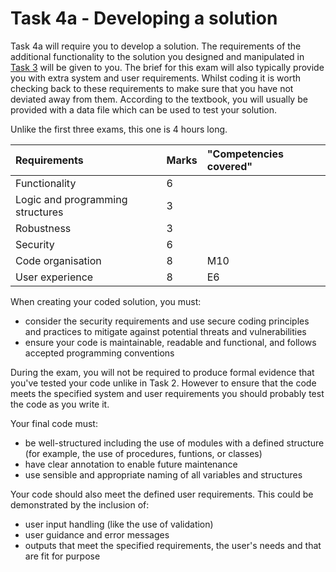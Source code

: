 # Task 4a - Developing a solution

Task 4a will require you to develop a solution. The requirements of the additional functionality to the solution you designed and manipulated in [Task 3](/esp/task-3) will be given to you. The brief for this exam will also typically provide you with extra system and user requirements. Whilst coding it is worth checking back to these requirements to make sure that you have not deviated away from them. According to the textbook, you will usually be provided with a data file which can be used to test your solution.

Unlike the first three exams, this one is 4 hours long.

| Requirements | Marks | "Competencies covered" |
| :----------- | :---- | :--------------------- |
| Functionality | 6 | |
| Logic and programming structures | 3 | |
| Robustness | 3 | |
| Security | 6 | |
| Code organisation | 8 | M10 |
| User experience | 8 | E6 |

When creating your coded solution, you must:
- consider the security requirements and use secure coding principles and practices to mitigate against potential threats and vulnerabilities
- ensure your code is maintainable, readable and functional, and follows accepted programming conventions

During the exam, you will not be required to produce formal evidence that you've tested your code unlike in Task 2. However to ensure that the code meets the specified system and user requirements you should probably test the code as you write it.

Your final code must:
- be well-structured including the use of modules with a defined structure (for example, the use of procedures, funtions, or classes)
- have clear annotation to enable future maintenance
- use sensible and appropriate naming of all variables and structures

Your code should also meet the defined user requirements. This could be demonstrated by the inclusion of:
- user input handling (like the use of validation)
- user guidance and error messages
- outputs that meet the specified requirements, the user's needs and that are fit for purpose
